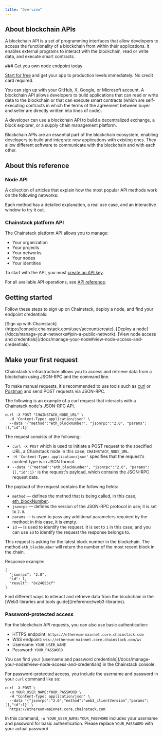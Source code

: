 ```yaml
---
title: "Overview"
---
```


## About blockchain APIs
A blockchain API is a set of programming interfaces that allow developers to access the functionality of a blockchain from within their applications. It enables external programs to interact with the blockchain, read or write data, and execute smart contracts.

<Check>
### Get you own node endpoint today

[Start for free](https://console.chainstack.com/) and get your app to production levels immediately. No credit card required.

You can sign up with your GitHub, X, Google, or Microsoft account.
</Check>
A blockchain API allows developers to build applications that can read or write data to the blockchain or that can execute smart contracts (which are self-executing contracts in which the terms of the agreement between buyer and seller are directly written into lines of code).

<Info>
 A developer can use a blockchain API to build a decentralized exchange, a block explorer, or a supply chain management platform.
</Info>

Blockchain APIs are an essential part of the blockchain ecosystem, enabling developers to build and integrate new applications with existing ones. They allow different software to communicate with the blockchain and with each other.

## About this reference
### Node API
A collection of articles that explain how the most popular API methods work on the following networks:

<CardGroup cols={3}>
  <Card title="Ethereum" icon="ethereum" iconType="solid" href="/reference/ethereum-getting-started" horizontal/>
  <Card title="Ethereum Beacon Chain" icon="signal" iconType="solid" href="/reference/beacon-chain" horizontal/>
  <Card title="Polygon" icon="layer-group" iconType="solid" href="/reference/polygon-getting-started" horizontal/>
  <Card title="BNB Chain" icon="coins" iconType="solid" href="/reference/getting-started-bnb-chain" horizontal/>
  <Card title="Base" icon="layer-group" iconType="solid" href="/reference/base-api-reference" horizontal/>
  <Card title="Avalanche" icon="snowflake" iconType="solid" href="/reference/avalanche-getting-started" horizontal/>
  <Card title="Arbitrum" icon="layer-group" iconType="solid" href="/reference/arbitrum-getting-started" horizontal/>
  <Card title="zkSync Era" icon="layer-group" iconType="solid" href="/reference/getting-started-zksync" horizontal/>
  <Card title="Polygon zkEVM" icon="layer-group" iconType="solid" href="/reference/zkevm-getting-started" horizontal/>
  <Card title="Optimism" icon="layer-group" iconType="solid" href="/reference/optimism-api-reference" horizontal/>
  <Card title="Solana" icon="bolt" iconType="solid" href="/reference/solana-getting-started" horizontal/>
  <Card title="Ronin" icon="gamepad" iconType="solid" href="/reference/getting-started-ronin" horizontal/>
  <Card title="Gnosis Chain" icon="shield" iconType="solid" href="/reference/gnosis-getting-started" horizontal/>
  <Card title="Cronos" icon="coins" iconType="solid" href="/reference/getting-started-cronos" horizontal/>
  <Card title="Fantom" icon="bolt" iconType="solid" href="/reference/getting-started-fantom" horizontal/>
  <Card title="Bitcoin" icon="bitcoin" iconType="solid" href="/reference/bitcoin-api-reference" horizontal/>
  <Card title="Starknet" icon="layer-group" iconType="solid" href="/reference/getting-started-starknet" horizontal/>
</CardGroup>

Each method has a detailed explanation, a real use case, and an interactive window to try it out.

### Chainstack platform API
The Chainstack platform API allows you to manage:

- Your organization
- Your projects
- Your networks
- Your nodes
- Your identities

To start with the API, you must [create an API key](/reference/platform-api-getting-started#create-api-key).

For all available API operations, see [API reference](/reference/platform-api-getting-started).

## Getting started
Follow these steps to sign up on Chainstack, deploy a node, and find your endpoint credentials:

<Steps>
<Step>
[Sign up with Chainstack](https://console.chainstack.com/user/account/create).
</Step>
<Step>
[Deploy a node](/docs/manage-your-networks#join-a-public-network).
</Step>
<Step>
[View node access and credentials](/docs/manage-your-node#view-node-access-and-credentials).
</Step>
</Steps>

## Make your first request

Chainstack's infrastructure allows you to access and retrieve data from a blockchain using JSON-RPC and the command line.

To make manual requests, it's recommended to use tools such as [curl](https://curl.se/) or [Postman](https://www.postman.com/) and send POST requests via JSON-RPC.

The following is an example of a curl request that interacts with a Chainstack node's JSON-RPC API.

```curl cURL
curl -X POST "CHAINSTACK_NODE_URL" \
  -H 'Content-Type: application/json' \
  --data '{"method":"eth_blockNumber", "jsonrpc":"2.0", "params":[],"id":1}'
```

The request consists of the following:

- `curl -X POST` which is used to initiate a POST request to the specified URL, a Chainstack node in this case; `CHAINSTACK_NODE_URL`.
- `-H 'Content-Type: application/json'` specifies that the request's content type is in JSON format.
- `--data '{"method":"eth_blockNumber", "jsonrpc":"2.0", "params":[],"id":1}'` is the request's payload, which contains the JSON-RPC request data.

The payload of the request contains the following fields:

- `method` — defines the method that is being called, in this case, [eth\_blockNumber](/reference/bnb-blocknumber).
- `jsonrpc` — defines the version of the JSON-RPC protocol in use; it is set to `2.0`.
- `params` — is used to pass any additional parameters required by the method; in this case, it is empty.
- `id` — is used to identify the request. It is set to `1` in this case, and you can use `id` to identify the request the response belongs to.

This request is asking for the latest block number in the blockchain. The method `eth_blockNumber` will return the number of the most recent block in the chain.

Response example:

```shell Shell
{
  "jsonrpc": "2.0",
  "id": 1,
  "result": "0x24655cf"
}
```
<Info>
 Find different ways to interact and retrieve data from the blockchain in the [Web3 libraries and tools guide](/reference/web3-libraries).
</Info>

### Password-protected access

For the blockchain API requests, you can also use basic authentication:

- HTTPS endpoint: `https://ethereum-mainnet.core.chainstack.com`
- WSS endpoint: `wss://ethereum-mainnet.core.chainstack.com/ws`
- Username: `YOUR_USER_NAME`
- Password: `YOUR_PASSWORD`

<Info>
 You can find your [username and password credentials](/docs/manage-your-node#view-node-access-and-credentials) in the Chainstack console.
</Info>

For password-protected access, you include the username and password in your `curl` command like so:

```curl cURL
curl -X POST \
  -u YOUR_USER_NAME:YOUR_PASSWORD \
  -H "Content-Type: application/json" \
  --data '{"jsonrpc":"2.0","method":"web3_clientVersion","params":[],"id":1}' \
  https://ethereum-mainnet.core.chainstack.com
```

In this command, `-u YOUR_USER_NAME:YOUR_PASSWORD` includes your username and password for basic authentication. Please replace `YOUR_PASSWORD` with your actual password.
